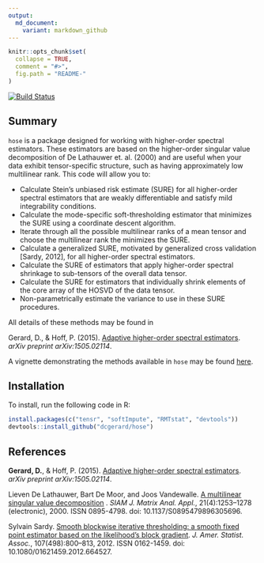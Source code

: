 ```yaml
---
output:
  md_document:
    variant: markdown_github
---
```


<!-- README.md is generated from README.Rmd. Please edit that file -->

```r
knitr::opts_chunk$set(
  collapse = TRUE,
  comment = "#>",
  fig.path = "README-"
)
```

[![Build Status](https://travis-ci.org/dcgerard/hose.svg?branch=master)](https://travis-ci.org/dcgerard/hose)

## Summary
`hose` is a package designed for working with higher-order spectral estimators. These estimators are based on the higher-order singular value decomposition of De Lathauwer et. al. (2000) and are useful when your data exhibit tensor-specific structure, such as having approximately low multilinear rank. This code will allow you to:

* Calculate Stein's unbiased risk estimate (SURE) for all higher-order spectral estimators that are weakly differentiable and satisfy mild integrability conditions.
* Calculate the mode-specific soft-thresholding estimator that minimizes the SURE using a coordinate descent algorithm.
* Iterate through all the possible multilinear ranks of a mean tensor and choose the multilinear rank the minimizes the SURE.
* Calculate a generalized SURE, motivated by generalized cross validation [Sardy, 2012], for all higher-order spectral estimators.
* Calculate the SURE of estimators that apply higher-order spectral shrinkage to sub-tensors of the overall data tensor.
* Calculate the SURE for estimators that individually shrink elements of the core array of the HOSVD of the data tensor.
* Non-parametrically estimate the variance to use in these SURE procedures.

All details of these methods may be found in

Gerard, D., & Hoff, P. (2015). [Adaptive higher-order spectral estimators](http://arxiv.org/pdf/1505.02114v1.pdf). *arXiv preprint arXiv:1505.02114*.

A vignette demonstrating the methods available in `hose` may be found [here](http://home.uchicago.edu/~dcgerard/sure_example.html).

## Installation
To install, run the following code in R:

```r
install.packages(c("tensr", "softImpute", "RMTstat", "devtools")) 
devtools::install_github("dcgerard/hose")
```

## References
**Gerard, D.**, & Hoff, P. (2015). [Adaptive higher-order spectral estimators](http://arxiv.org/pdf/1505.02114v1.pdf). *arXiv preprint arXiv:1505.02114*.

Lieven De Lathauwer, Bart De Moor, and Joos Vandewalle. [A multilinear singular value decomposition](http://epubs.siam.org/doi/abs/10.1137/S0895479896305696) . *SIAM J. Matrix Anal. Appl.*, 21(4):1253–1278 (electronic), 2000. ISSN 0895-4798. doi: 10.1137/S0895479896305696.

Sylvain Sardy. [Smooth blockwise iterative thresholding: a smooth fixed point estimator based on the likelihood’s block gradient](http://dx.doi.org/10.1080/01621459.2012.664527). *J. Amer. Statist. Assoc.*, 107(498):800–813, 2012. ISSN 0162-1459. doi: 10.1080/01621459.2012.664527.
